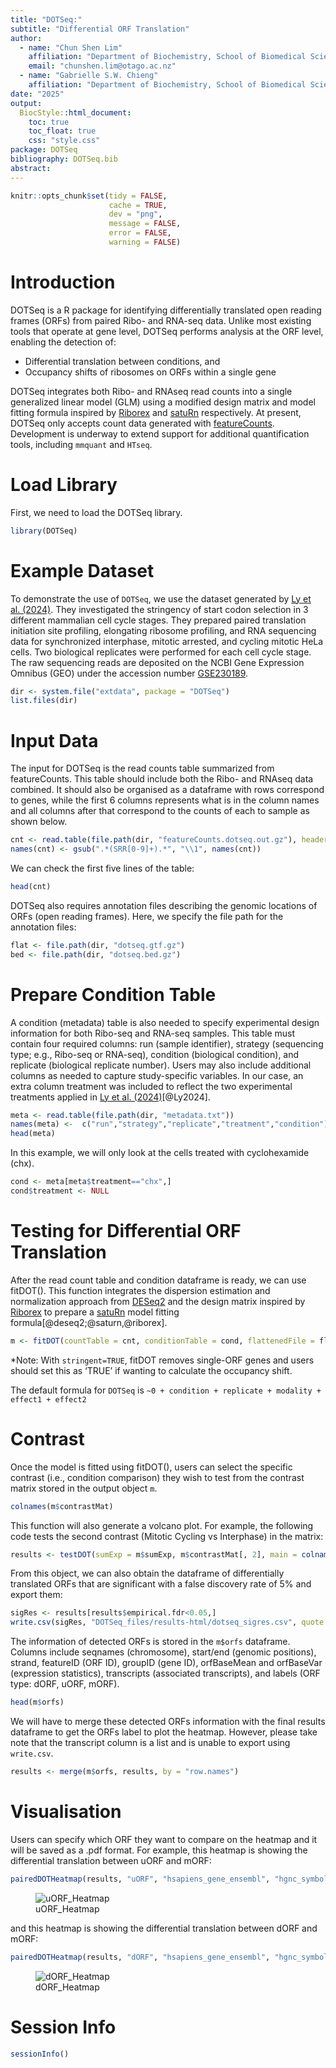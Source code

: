 ```yaml
---
title: "DOTSeq:"
subtitle: "Differential ORF Translation"
author:
  - name: "Chun Shen Lim"
    affiliation: "Department of Biochemistry, School of Biomedical Sciences, University of Otago, Dunedin, New Zealand; Genetics Otago, University of Otago, Dunedin, New Zealand; Maurice Wilkins Centre for Molecular Biodiscovery, Centres of Research Excellence, New Zealand"
    email: "chunshen.lim@otago.ac.nz"
  - name: "Gabrielle S.W. Chieng"
    affiliation: "Department of Biochemistry, School of Biomedical Sciences, University of Otago, Dunedin, New Zealand; Genetics Otago, University of Otago, Dunedin, New Zealand"
date: "2025"
output:
  BiocStyle::html_document:
    toc: true
    toc_float: true
    css: "style.css"
package: DOTSeq
bibliography: DOTSeq.bib
abstract: 
---
```


```r
knitr::opts_chunk$set(tidy = FALSE,
                      cache = TRUE,
                      dev = "png",
                      message = FALSE,
                      error = FALSE,
                      warning = FALSE)
```

# Introduction
DOTSeq is a R package for identifying differentially translated open reading frames (ORFs) from paired Ribo- and RNA-seq data. Unlike most existing tools that operate at gene level, DOTSeq performs analysis at the ORF level, enabling the detection of:

* Differential translation between conditions, and
* Occupancy shifts of ribosomes on ORFs within a single gene

DOTSeq integrates both Ribo- and RNAseq read counts into a single generalized linear model (GLM) using a modified design matrix and model fitting formula inspired by [Riborex](https://github.com/smithlabcode/riborex) and 
[satuRn](https://github.com/statOmics/satuRn) respectively. At present, DOTSeq only accepts count data generated with [featureCounts](https://subread.sourceforge.net/featureCounts.html). Development is underway to extend support for additional quantification tools, including `mmquant` and `HTseq`.

# Load Library
First, we need to load the DOTSeq library.

```r
library(DOTSeq)
```

# Example Dataset
To demonstrate the use of `DOTSeq`, we use the dataset generated by [Ly et al. (2024)](https://doi.org/10.1038/s41586-024-08088-3). They investigated the stringency of start codon selection in 3 different mammalian cell cycle stages. They prepared paired translation initiation site profiling, elongating ribosome profiling, and RNA sequencing data for synchronized interphase, mitotic arrested, and cycling mitotic HeLa cells. Two biological replicates were performed for each cell cycle stage. The raw sequencing reads are deposited on the NCBI Gene Expression Omnibus (GEO) under the accession number [GSE230189](http://www.ncbi.nlm.nih.gov/projects/geo/query/acc.cgi?acc=GSE230189).
```r
dir <- system.file("extdata", package = "DOTSeq")
list.files(dir)
```

# Input Data 
The input for DOTSeq is the read counts table summarized from featureCounts. This table should include both the Ribo- and RNAseq data combined. It should also be organised as a dataframe with rows correspond to genes, while the first 6 columns represents what is in the column names and all columns after that correspond to the counts of each to sample as shown below.
```r
cnt <- read.table(file.path(dir, "featureCounts.dotseq.out.gz"), header=TRUE, comment.char ='#')
names(cnt) <- gsub(".*(SRR[0-9]+).*", "\\1", names(cnt))
```
We can check the first five lines of the table:
```r
head(cnt)
```
DOTSeq also requires annotation files describing the genomic locations of ORFs (open reading frames). Here, we specify the file path for the annotation files:
```r
flat <- file.path(dir, "dotseq.gtf.gz")
bed <- file.path(dir, "dotseq.bed.gz")
```

# Prepare Condition Table
A condition (metadata) table is also needed to specify experimental design information for both Ribo-seq and RNA-seq samples. This table must contain four required columns: run (sample identifier), strategy (sequencing type; e.g., Ribo-seq or RNA-seq), condition (biological condition), and replicate (biological replicate number). Users may also include additional columns as needed to capture study-specific variables. In our case, an extra column treatment was included to reflect the two experimental treatments applied in [Ly et al. (2024)](https://doi.org/10.1038/s41586-024-08088-3)[@Ly2024].
```r
meta <- read.table(file.path(dir, "metadata.txt"))
names(meta) <-  c("run","strategy","replicate","treatment","condition")
head(meta)
```
In this example, we will only look at the cells treated with cyclohexamide (chx).
```r
cond <- meta[meta$treatment=="chx",]
cond$treatment <- NULL
```

# Testing for Differential ORF Translation
After the read count table and condition dataframe is ready, we can use fitDOT(). This function integrates the dispersion estimation and normalization approach from [DESeq2](https://github.com/thelovelab/DESeq2) and the design matrix inspired by [Riborex](https://github.com/smithlabcode/riborex/tree/master) to prepare a [satuRn](https://github.com/statOmics/satuRn) model fitting formula[@deseq2;@saturn,@riborex].
```r
m <- fitDOT(countTable = cnt, conditionTable = cond, flattenedFile = flat, bed = bed, stringent = TRUE, verbose = TRUE)
```
*Note: With `stringent=TRUE`, fitDOT removes single-ORF genes and users should set this as 'TRUE' if wanting to calculate the occupancy shift. 

The default formula for `DOTSeq` is `~0 + condition + replicate + modality + effect1 + effect2`

# Contrast
Once the model is fitted using fitDOT(), users can select the specific contrast (i.e., condition comparison) they wish to test from the contrast matrix stored in the output object `m`. 
```r
colnames(m$contrastMat)
```
This function will also generate a volcano plot. For example, the following code tests the second contrast (Mitotic Cycling vs Interphase) in the matrix:
```r
results <- testDOT(sumExp = m$sumExp, m$contrastMat[, 2], main = colnames(m$contrastMat)[[2]], diagplot1 = TRUE, diagplot2 = TRUE)
```
From this object, we can also obtain the dataframe of differentially translated ORFs that are significant with a false discovery rate of 5% and export them:
```r
sigRes <- results[results$empirical.fdr<0.05,]
write.csv(sigRes, "DOTSeq_files/results-html/dotseq_sigres.csv", quote = FALSE, row.names = TRUE)
```
The information of detected ORFs is stored in the `m$orfs` dataframe. Columns include seqnames (chromosome), start/end (genomic positions), strand, featureID (ORF ID), groupID (gene ID), orfBaseMean and orfBaseVar (expression statistics), transcripts (associated transcripts), and labels (ORF type: dORF, uORF, mORF).
```r
head(m$orfs)
```
We will have to merge these detected ORFs information with the final results dataframe to get the ORFs label to plot the heatmap. However, please take note that the transcript column is a list and is unable to export using `write.csv`.
```r
results <- merge(m$orfs, results, by = "row.names")
```

# Visualisation
Users can specify which ORF they want to compare on the heatmap and it will be saved as a .pdf format. 
For example, this heatmap is showing the differential translation between uORF and mORF:
```r
pairedDOTHeatmap(results, "uORF", "hsapiens_gene_ensembl", "hgnc_symbol", "uORF.dot.pdf")
```
![uORF_Heatmap](DOTSeq_files/figures-html/uORF.dot.png)

and this heatmap is showing the differential translation between dORF and mORF:
```r
pairedDOTHeatmap(results, "dORF", "hsapiens_gene_ensembl", "hgnc_symbol", "dORF.dot.pdf")
```
![dORF_Heatmap](DOTSeq_files/figures-html/dORF.dot.png)

# Session Info
```r
sessionInfo()
```
